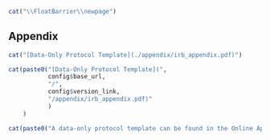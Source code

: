 ```r
cat("\\FloatBarrier\\newpage")
```
## Appendix {- #irb-appendix}

```r
cat("[Data-Only Protocol Template](./appendix/irb_appendix.pdf)")
```

```r
cat(paste0("[Data-Only Protocol Template](",
           config$base_url,
           "/",
           config$version_link,
           "/appendix/irb_appendix.pdf)"
           )
    )
```

```r
cat(paste0("A data-only protocol template can be found in the Online Appendix at \\url{",config$base_url,"/",config$print_link,"irb.html#appendix}."))
```



